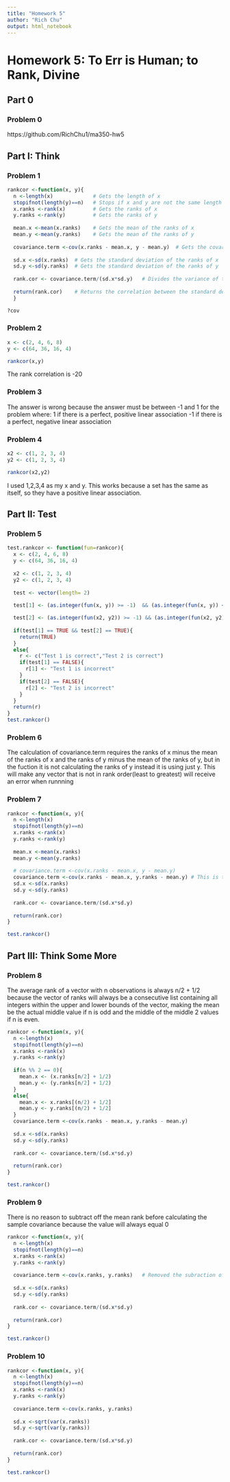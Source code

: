 ```yaml
---
title: "Homework 5"
author: "Rich Chu"
output: html_notebook
---
```


# Homework 5: To Err is Human; to Rank, Divine

## Part 0

### Problem 0

https://github.com/RichChu1/ma350-hw5

## Part I: Think

### Problem 1

```r
rankcor <-function(x, y){  
  n <-length(x)             # Gets the length of x
  stopifnot(length(y)==n)   # Stops if x and y are not the same length
  x.ranks <-rank(x)         # Gets the ranks of x
  y.ranks <-rank(y)         # Gets the ranks of y
  
  mean.x <-mean(x.ranks)    # Gets the mean of the ranks of x
  mean.y <-mean(y.ranks)    # Gets the mean of the ranks of y
  
  covariance.term <-cov(x.ranks - mean.x, y - mean.y)  # Gets the covariance of means of the ranks of x and y
  
  sd.x <-sd(x.ranks)  # Gets the standard deviation of the ranks of x
  sd.y <-sd(y.ranks)  # Gets the standard deviation of the ranks of y
  
  rank.cor <- covariance.term/(sd.x*sd.y)   # Divides the variance of the means of the ranks of x and y by the product of the standard deviation of the ranks of x and y
  
  return(rank.cor)    # Returns the correlation between the standard deviation of the ranks of x and y
  }   

?cov
```

### Problem 2

```r
x <- c(2, 4, 6, 8)
y <- c(64, 36, 16, 4)

rankcor(x,y)
```
The rank correlation is -20

### Problem 3

The answer is wrong because the answer must be between -1 and 1 for the problem where: 
1 if there is a perfect, positive linear association
-1 if there is a perfect, negative linear association

### Problem 4

```r
x2 <- c(1, 2, 3, 4)
y2 <- c(1, 2, 3, 4)

rankcor(x2,y2)
```
I used 1,2,3,4 as my x and y. This works because a set has the same as itself, so they have a positive linear association.

## Part II: Test

### Problem 5

```r
test.rankcor <- function(fun=rankcor){
  x <- c(2, 4, 6, 8)
  y <- c(64, 36, 16, 4)
  
  x2 <- c(1, 2, 3, 4)
  y2 <- c(1, 2, 3, 4)
  
  test <- vector(length= 2)
  
  test[1] <- (as.integer(fun(x, y)) >= -1)  && (as.integer(fun(x, y)) <= 1)

  test[2] <- (as.integer(fun(x2, y2)) >= -1) && (as.integer(fun(x2, y2)) <= 1)
  
  if(test[1] == TRUE && test[2] == TRUE){
    return(TRUE)
  }
  else{
    r <- c("Test 1 is correct","Test 2 is correct")
    if(test[1] == FALSE){
      r[1] <- "Test 1 is incorrect"
    }
    if(test[2] == FALSE){
      r[2] <- "Test 2 is incorrect"
    }
  }
  return(r)
} 
test.rankcor()
```

### Problem 6

The calculation of covariance.term requires the ranks of x minus the mean of the ranks of x and the ranks of y minus the mean of the ranks of y, but in the fuction it is not calculating the ranks of y instead it is using just y. This will make any vector that is not in rank order(least to greatest) will receive an error when runnning

### Problem 7

```r
rankcor <-function(x, y){  
  n <-length(x)             
  stopifnot(length(y)==n)   
  x.ranks <-rank(x)         
  y.ranks <-rank(y)        
  
  mean.x <-mean(x.ranks)
  mean.y <-mean(y.ranks)
  
  # covariance.term <-cov(x.ranks - mean.x, y - mean.y)
  covariance.term <-cov(x.ranks - mean.x, y.ranks - mean.y) # This is the change to fix the bug, replace y                                                                with y.ranks
  sd.x <-sd(x.ranks)  
  sd.y <-sd(y.ranks)
  
  rank.cor <- covariance.term/(sd.x*sd.y)  
  
  return(rank.cor)    
}   

test.rankcor()
```

## Part III: Think Some More

### Problem 8

The average rank of a vector with n observations is  always n/2 + 1/2 because the vector of ranks will always be a consecutive list containing all integers within the upper and lower bounds of the vector, making the mean be the actual middle value if n is odd and the middle of the middle 2 values if n is even.

```r
rankcor <-function(x, y){  
  n <-length(x)             
  stopifnot(length(y)==n)   
  x.ranks <-rank(x)         
  y.ranks <-rank(y)        
  
  if(n %% 2 == 0){                    
    mean.x <- (x.ranks[n/2] + 1/2)
    mean.y <- (y.ranks[n/2] + 1/2)
  }
  else{
    mean.x <- x.ranks[(n/2) + 1/2]
    mean.y <- y.ranks[(n/2) + 1/2]
  }
  covariance.term <-cov(x.ranks - mean.x, y.ranks - mean.y)
  
  sd.x <-sd(x.ranks)  
  sd.y <-sd(y.ranks)
  
  rank.cor <- covariance.term/(sd.x*sd.y)  
  
  return(rank.cor)    
}   

test.rankcor()
```

### Problem 9
There is no reason to subtract off the mean rank before calculating the sample covariance because the value will always equal 0

```r
rankcor <-function(x, y){  
  n <-length(x)             
  stopifnot(length(y)==n)   
  x.ranks <-rank(x)         
  y.ranks <-rank(y)        
  
  covariance.term <-cov(x.ranks, y.ranks)   # Removed the subraction of then mean
  
  sd.x <-sd(x.ranks)  
  sd.y <-sd(y.ranks)
  
  rank.cor <- covariance.term/(sd.x*sd.y)  
  
  return(rank.cor)    
}   

test.rankcor()
```

### Problem 10

```r
rankcor <-function(x, y){  
  n <-length(x)             
  stopifnot(length(y)==n)   
  x.ranks <-rank(x)         
  y.ranks <-rank(y)        
  
  covariance.term <-cov(x.ranks, y.ranks)
  
  sd.x <-sqrt(var(x.ranks))  
  sd.y <-sqrt(var(y.ranks))
  
  rank.cor <- covariance.term/(sd.x*sd.y)  
  
  return(rank.cor)    
}   

test.rankcor()
```
